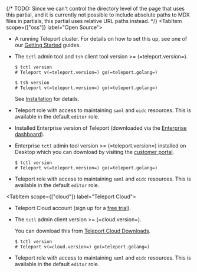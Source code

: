 {/* 
TODO: Since we can't control the directory level of the page that uses this
partial, and it is currently not possible to include absolute paths to MDX 
files in partials, this partial uses relative URL paths instead.
*/}
<Tabs>
<TabItem scope={["oss"]} label="Open Source">

- A running Teleport cluster. For details on how to set this up, see one of our
  [Getting Started](/docs/getting-started) guides. 

- The `tctl` admin tool and `tsh` client tool version >= (=teleport.version=).

  ```code
  $ tctl version
  # Teleport v(=teleport.version=) go(=teleport.golang=)

  $ tsh version
  # Teleport v(=teleport.version=) go(=teleport.golang=)
  ```

  See [Installation](/docs/installation.mdx) for details.

- Teleport role with access to maintaining `saml` and `oidc` resources.  This is available in the default `editor` role.

</TabItem>
<TabItem
  scope={["enterprise"]} label="Self-Hosted">

- Installed Enterprise version of Teleport (downloaded via the [Enterprise dashboard](https://dashboard.gravitational.com/web/login)).

- Enterprise `tctl` admin tool version >= (=teleport.version=) installed on Desktop which you can download by visiting the
  [customer portal](https://dashboard.gravitational.com/web/login).
  ```code
  $ tctl version
  # Teleport v(=teleport.version=) go(=teleport.golang=)
  ```
- Teleport role with access to maintaining `saml` and `oidc` resources.  This is available in the default `editor` role.

</TabItem>

<TabItem scope={["cloud"]}
  label="Teleport Cloud">
- Teleport Cloud account (sign up for a [free trial](https://goteleport.com/signup)).

- The `tctl` admin client version >= (=cloud.version=).

  You can download this from [Teleport Cloud Downloads](/docs/cloud/downloads).

  ```code
  $ tctl version
  # Teleport v(=cloud.version=) go(=teleport.golang=)
  ```
- Teleport role with access to maintaining `saml` and `oidc` resources.  This is available in the default `editor` role.

</TabItem>
</Tabs>
